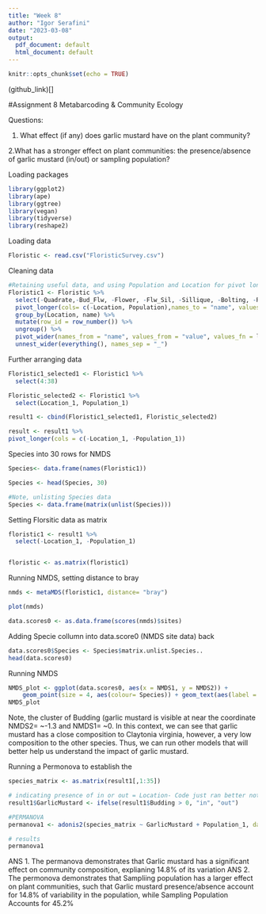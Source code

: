 ```yaml
---
title: "Week 8"
author: "Igor Serafini"
date: "2023-03-08"
output:
  pdf_document: default
  html_document: default
---
```


```r
knitr::opts_chunk$set(echo = TRUE)
```

(github_link)[]

#Assignment 8 Metabarcoding & Community Ecology

Questions: 

1. What effect (if any) does garlic mustard have on the plant community?

2.What has a stronger effect on plant communities: the presence/absence of garlic mustard (in/out) or sampling population? 


Loading packages

```r
library(ggplot2)
library(ape)
library(ggtree)
library(vegan)
library(tidyverse)
library(reshape2)
```

Loading data
```r
Floristic <- read.csv("FloristicSurvey.csv")
```

Cleaning data
```r
#Retaining useful data, and using Population and Location for pivot longer 
Floristic1 <- Floristic %>% 
  select(-Quadrate,-Bud_Flw, -Flower, -Flw_Sil, -Sillique, -Bolting, -Rosettes) %>% 
  pivot_longer(cols= c(-Location, Population),names_to = "name", values_to = "value") %>% 
  group_by(Location, name) %>% 
  mutate(row_id = row_number()) %>% 
  ungroup() %>% 
  pivot_wider(names_from = "name", values_from = "value", values_fn = list) %>% 
  unnest_wider(everything(), names_sep = "_")
```


Further arranging data
```r
Floristic1_selected1 <- Floristic1 %>% 
  select(4:38)

Floristic_selected2 <- Floristic1 %>% 
  select(Location_1, Population_1)

result1 <- cbind(Floristic1_selected1, Floristic_selected2)

result <- result1 %>% 
pivot_longer(cols = c(-Location_1, -Population_1))
```



Species into 30 rows for NMDS 
```r
Species<- data.frame(names(Floristic1))

Species <- head(Species, 30)

#Note, unlisting Species data
Species <- data.frame(matrix(unlist(Species)))
```


Setting Florsitic data as matrix
```r
floristic1 <- result1 %>% 
  select(-Location_1, -Population_1)


floristic <- as.matrix(floristic1)
```


Running NMDS, setting distance to bray 
```r
nmds <- metaMDS(floristic1, distance= "bray")

plot(nmds)
```

```r
data.scores0 <- as.data.frame(scores(nmds)$sites)
```


Adding Specie collumn into data.score0 (NMDS site data) back
```r
data.scores0$Species <- Species$matrix.unlist.Species..
head(data.scores0)
```

Running NMDS 
```r
NMDS_plot <- ggplot(data.scores0, aes(x = NMDS1, y = NMDS2)) + 
    geom_point(size = 4, aes(colour= Species)) + geom_text(aes(label = Species), size = 3, hjust = 0.2, vjust = -1) 
NMDS_plot
```
Note, the cluster of Budding (garlic mustard is visible at near the coordinate NMDS2= ~-1.3 and NMDS1= ~0. In this context, we can see that garlic mustard has a close composition to Claytonia virginia, however, a very low composition to the other species. Thus, we can run other models that will better help us understand the impact of garlic mustard. 


Running a Permonova to establish the 
```r
species_matrix <- as.matrix(result1[,1:35])

# indicating presence of in or out = Location- Code just ran better not sure why 
result1$GarlicMustard <- ifelse(result1$Budding > 0, "in", "out")

#PERMANOVA
permanova1 <- adonis2(species_matrix ~ GarlicMustard + Population_1, data = result1, method = "bray")

# results
permanova1
```
ANS 1. The permanova demonstrates that Garlic mustard has a significant effect on community composition, explianing 14.8% of its variation
ANS 2. The permonova demonstrates that Sampliing population has a larger effect on plant communities, such that Garlic mustard presence/absence account for 14.8% of variability in the population, while Sampling Population Accounts for 45.2%





